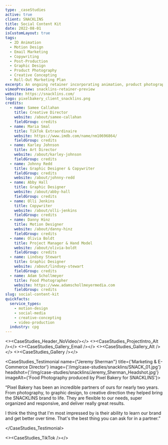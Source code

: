 ```yaml
---
type: _caseStudies
active: true
client: SNACKLINS
title: Social Content Kit
date: 2022-08-01
isCustomLayout: true
tags:
  - 2D Animation
  - Motion Design
  - Email Marketing
  - Copywriting
  - Post-Production
  - Graphic Design
  - Product Photography
  - Creative Concepting
  - Roll-Out Marketing Plan
excerpt: An ongoing retainer incorporating animation, product photography, and social media content that allows our team to help build their brand.
vimeoPreview: snacklins-retainer-preview
website: https://snacklins.com/
logo: pixelbakery_client_snacklins.png
credits:
  - name: Samee Callahan
    title: Creative Director
    website: /about/samee-callahan
    fieldGroup: credits
  - name: Maria Smal
    title: TikTok Extraordinaire
    website: https://www.imdb.com/name/nm10696864/
    fieldGroup: credits
  - name: Karley Johnson
    title: Art Director
    website: /about/karley-johnson
    fieldGroup: credits
  - name: Johnny Redd
    title: Graphic Designer & Copywriter
    fieldGroup: credits
    website: /about/johnny-redd
  - name: Abby Hall
    title: Graphic Designer
    website: /about/abby-hall
    fieldGroup: credits
  - name: Olli Jenkins
    title: Copywriter
    website: /about/olli-jenkins
    fieldGroup: credits
  - name: Danny Hinz
    title: Motion Designer
    website: /about/danny-hinz
    fieldGroup: credits
  - name: Olivia Boldt
    title: Project Manager & Hand Model
    website: /about/olivia-boldt
    fieldGroup: credits
  - name: Lindsey Stewart
    title: Graphic Designer
    website: /about/lindsey-stewart
    fieldGroup: credits
  - name: Adam Schollmeyer
    title: Food Photographer
    website: https://www.adamschollmeyermedia.com
    fieldGroup: credits
slug: social-content-kit
quickfacts:
  service_types:
    - motion-design
    - social-media
    - creative-concepting
    - video-production
  industry: cpg
---
```

<><CaseStudies_Header_NoVideo/></>
<><CaseStudies_ProjectIntro_Alt /></>
<><CaseStudies_Gallery_Email /></>
<><CaseStudies_Gallery_Alt /></>
<><CaseStudies_Gallery /></>

<CaseStudies_Testimonial name={"Jeremy Sherman"} title={'Marketing & E-Commerce Director'} image={'/img/case-studies/snacklins/SNACK_01.jpg'} headshot={'/img/case-studies/snacklins/Jeremy_Sherman_Headshot.jpg'} imageAlt={'Food Photography produced by Pixel Bakery for SNACKLINS'}>

“Pixel Bakery has been an incredible partners of ours for nearly two years. From photography, to graphic design, to creative direction they helped bring the SNACKLINS brand to life. They are flexible to our needs, super organized and responsive, and deliver really great results. 

I think the thing that I'm most impressed by is their ability to learn our brand and get better over time. That's the best thing you can ask for in a partner.”

</CaseStudies_Testimonial>

<><CaseStudies_TikTok /></>
